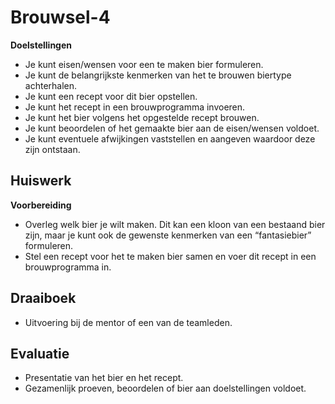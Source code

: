 # Brouwsel-4 {#brouwsel-4}

:::{.chapterintro}
**Doelstellingen**

-  Je kunt eisen/wensen voor een te maken bier formuleren.
-  Je kunt de belangrijkste kenmerken van het te brouwen biertype achterhalen.
-  Je kunt een recept voor dit bier opstellen.
-  Je kunt het recept in een brouwprogramma invoeren.
-  Je kunt het bier volgens het opgestelde recept brouwen.
-  Je kunt beoordelen of het gemaakte bier aan de eisen/wensen voldoet.
-  Je kunt eventuele afwijkingen vaststellen en aangeven waardoor deze zijn ontstaan.
:::

## Huiswerk {#b4-huiswerk}

**Voorbereiding**

-  Overleg welk bier je wilt maken. Dit kan een kloon van een bestaand bier zijn, maar je kunt ook de gewenste kenmerken van een "fantasiebier" formuleren.
-  Stel een recept voor het te maken bier samen en voer dit recept in een brouwprogramma in.

## Draaiboek {#b4-draaiboek}

-  Uitvoering bij de mentor of een van de teamleden.

## Evaluatie {#b4-evaluatie}

-  Presentatie van het bier en het recept.
-  Gezamenlijk proeven, beoordelen of bier aan doelstellingen voldoet.
